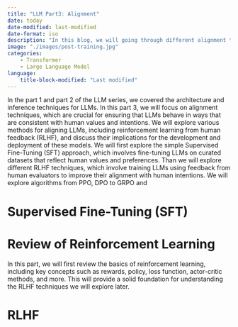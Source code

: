 ```yaml
---
title: "LLM Part3: Alignment"
date: today
date-modified: last-modified
date-format: iso
description: "In this blog, we will going through different alignment techniques for LLMs, including how to effectively align them with human values and intentions. We will explore techniques such as reinforcement learning from human feedback (RLHF), and more. By the end, you will have a solid understanding of how to align LLMs for your own applications."
image: "./images/post-training.jpg"
categories: 
    - Transformer
    - Large Language Model 
language: 
    title-block-modified: "Last modified"
---
```




In the part 1 and part 2 of the LLM series, we covered the architecture and inference techniques for LLMs. In this part 3, we will focus on alignment techniques, which are crucial for ensuring that LLMs behave in ways that are consistent with human values and intentions. We will explore various methods for aligning LLMs, including reinforcement learning from human feedback (RLHF), and discuss their implications for the development and deployment of these models. We will first explore the simple Supervised Fine-Tuning (SFT) approach, which involves fine-tuning LLMs on curated datasets that reflect human values and preferences. Than we will explore different RLHF techniques, which involve training LLMs using feedback from human evaluators to improve their alignment with human intentions. We will explore algorithms from PPO, DPO to GRPO and 


# Supervised Fine-Tuning (SFT)


# Review of Reinforcement Learning 
In this part, we will first review the basics of reinforcement learning, including key concepts such as rewards, policy, loss function, actor-critic methods, and more. This will provide a solid foundation for understanding the RLHF techniques we will explore later.


# RLHF 
